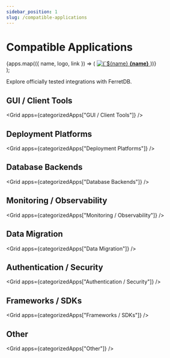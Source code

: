 ```yaml
---
sidebar_position: 1
slug: /compatible-applications
---
```


# Compatible Applications


  <div style={{ maxWidth: '800px', margin: '0 auto' }}>
    <div
      style={{
        display: 'grid',
        gridTemplateColumns: 'repeat(auto-fit, minmax(160px, 1fr))',
        gap: '1.5rem',
        marginTop: '1rem',
        justifyContent: 'center', // helps prevent single item stretch
      }}
    >
      {apps.map(({ name, logo, link }) => (
        <a
          key={name}
          href={link}
          target="_blank"
          rel="noopener noreferrer"
          className="card"
          style={{
            padding: '1rem',
            textAlign: 'center',
            textDecoration: 'none',
            display: 'flex',
            flexDirection: 'column',
            alignItems: 'center',
            height: '100%',
          }}
        >
          <img
            src={logo}
            alt={`${name} logo`}
            style={{ width: '40px', height: '40px', marginBottom: '1rem' }}
          />
          <b>{name}</b>
        </a>
      ))}
    </div>
  </div>
);

Explore officially tested integrations with FerretDB.

<div style={{ marginTop: '3rem' }} />

## GUI / Client Tools

<Grid apps={categorizedApps["GUI / Client Tools"]} />

## Deployment Platforms

<Grid apps={categorizedApps["Deployment Platforms"]} />

## Database Backends

<Grid apps={categorizedApps["Database Backends"]} />

## Monitoring / Observability

<Grid apps={categorizedApps["Monitoring / Observability"]} />

## Data Migration

<Grid apps={categorizedApps["Data Migration"]} />

## Authentication / Security

<Grid apps={categorizedApps["Authentication / Security"]} />

## Frameworks / SDKs

<Grid apps={categorizedApps["Frameworks / SDKs"]} />

## Other

<Grid apps={categorizedApps["Other"]} />
